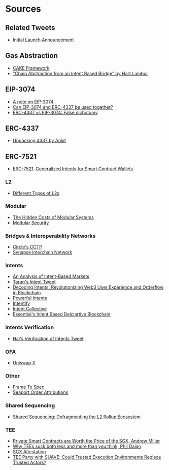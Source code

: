 # Sources

## Related Tweets

- [Initial Launch Announcement](https://x.com/shunkakinoki/status/1769767434372931978)

## Gas Abstraction

- [CAKE Framework](https://frontier.tech/the-cake-framework)
- ["Chain Abstraction from an Intent Based Bridge" by Hart Lambur](https://youtu.be/MaoZmrsH0iA?si=6pk2StwB8AcGi6-a&t=369)

## EIP-3074

- [A note on EIP-3074](https://hackmd.io/@matt/note-on-3074)
- [Can EIP-3074 and ERC-4337 be used together?](https://notes.ethereum.org/@yoav/eip-3074-erc-4337-synergy)
- [ERC-4337 vs EIP-3074: False dichotomy](https://notes.ethereum.org/@yoav/erc-4337-vs-eip-3074-false-dichotomy)

## ERC-4337

- [Unpacking 4337 by Ankit](https://frontier.tech/unpacking-erc-4337)

## ERC-7521

- [ERC-7521: Generalized Intents for Smart Contract Wallets](https://e20s.notion.site/ERC-7521-Generalized-Intents-for-Smart-Contract-Wallets-b6b140509329455eb7477cb5f7beb4cc)

### L2

- [Different Types of L2s](https://vitalik.eth.limo/general/2023/10/31/l2types.html)

### Modular

- [The Hidden Costs of Modular Systems](https://multicoin.capital/2023/08/15/the-hidden-costs-of-modular-systems/)
- [Modular Security](https://docs.hyperlane.xyz/docs/protocol/ISM/modular-security)

### Bridges & Interoperability Networks

- [Circle's CCTP](https://developers.circle.com/stablecoins/docs/cctp-getting-started)
- [Synapse Interchain Network](https://docs.synapseprotocol.com/synapse-interchain-network-sin/synapse-interchain-network)

### Intents

- [An Analysis of Intent-Based Markets](https://arxiv.org/pdf/2403.02525.pdf)
- [Tarun's Intent Tweet](https://x.com/tarunchitra/status/1765394063182725162)
- [Decoding Intents: Revolutionizing Web3 User Experience and Orderflow in Blockchain](https://medium.com/@sevenxventures/decoding-intents-revolutionizing-web3-user-experience-and-orderflow-in-blockchain-f927dd2936cb)
- [Powerful Intents](https://www.brink.trade/blog/powerful-intents-part-1)
- [Intentify](https://docs.intentify.network/introduction.html)
- [Intent Collective](https://github.com/EnsoFinance/IntentCollective)
- [Essential's Intent Based Delclartive Blockchain](https://blog.essential.builders/essential-the-first-declarative-blockchain/)

### Intents Verification

- [Hal's Verification of Intents Tweet](https://x.com/hal2001/status/1796910268900859926)

### OFA

- [Uniswap X](https://uniswap.org/whitepaper-uniswapx.pdf)

### Other

- [Frame Tx Spec](https://www.notion.so/warpcast/Frame-Transactions-Public-9d9f9f4f527249519a41bd8d16165f73)
- [Seaport Order Attributions](https://opensea.notion.site/Seaport-Order-Attributions-ec2d69bf455041a5baa490941aad307f)

### Shared Sequencing

- [Shared Sequencing: Defragmenting the L2 Rollup Ecosystem](https://hackmd.io/@EspressoSystems/SharedSequencing)

### TEE

- [Private Smart Contracts are Worth the Price of the SGX, Andrew Miller](https://www.youtube.com/watch?v=L0bp6V1pn0s)
- [Why TEEs suck both less and more than you think, Phil Daian](https://www.youtube.com/watch?v=ek-bu4aoh0A)
- [SGX Attestation](https://sgx101.gitbook.io/sgx101/sgx-bootstrap/attestation)
- [TEE Party with SUAVE: Could Trusted Execution Environments Replace Trusted Actors?](https://edennetwork.io/blog/tee-party-with-suave/)
